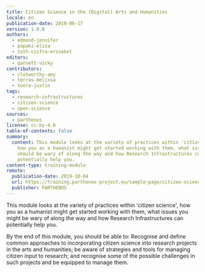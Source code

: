 ```yaml
---
title: Citizen Science in the (Digital) Arts and Humanities
locale: en
publication-date: 2019-06-17
version: 1.0.0
authors:
  - edmond-jennifer
  - papaki-eliza
  - toth-czifra-erzsebet
editors:
  - garnett-vicky
contributors:
  - clotworthy-amy
  - terras-melissa
  - tonra-justin
tags:
  - research-infrastructures
  - citizen-science
  - open-science
sources:
  - parthenos
license: cc-by-4.0
table-of-contents: false
summary:
  content: This module looks at the variety of practices within 'citizen science',
    how you as a humanist might get started working with them, what issues you
    should be wary of along the way and how Research Infrastructures can
    potentially help you.
content-type: training-module
remote:
  publication-date: 2019-10-04
  url: https://training.parthenos-project.eu/sample-page/citizen-science-in-the-digital-arts-and-humanities/
  publisher: PARTHENOS
---
```

This module looks at the variety of practices within 'citizen science', how you as a humanist might get started working with them, what issues you might be wary of along the way and how Research Infrastructures can potentially help you.

By the end of this module, you should be able to: Recognise and define common approaches to incorporating citizen science into research projects in the arts and humanities; be aware of strategies and tools for managing citizen input to research; and recognise some of the possible challenges in such projects and be equipped to manage them.

<ExternalResource title="Interested in learning more?" subtitle="Check out Citizen Science in the (Digital) Arts and Humanities on PARTHENOS" url="https://training.parthenos-project.eu/sample-page/citizen-science-in-the-digital-arts-and-humanities/" />
